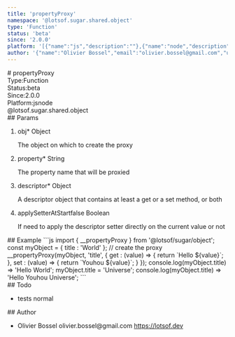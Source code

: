 ```yaml
---
title: 'propertyProxy'
namespace: '@lotsof.sugar.shared.object'
type: 'Function'
status: 'beta'
since: '2.0.0'
platform: '[{"name":"js","description":""},{"name":"node","description":""}]'
author: '{"name":"Olivier Bossel","email":"olivier.bossel@gmail.com","url":"https://lotsof.dev"}'
---
```

<div class="docmap-mdx">
# propertyProxy
<div class="_metas">
<div class="_type"><span class="_type-label">Type:</span><span class="_type-value">Function</span></div>
<div class="_status"><span class="_status-label">Status:</span><span class="_status-value -beta">beta</span></div>
<div class="_since"><span class="_since-label">Since:</span><span class="_since-value">2.0.0</span></div>
<div class="_platform"><span class="_platform-label">Platform:</span><span class="_platform-value -js">js</span><span class="_platform-value -node">node</span></div>
</div>
<div class="_namespace">@lotsof.sugar.shared.object</div>
<div class="_params">
## Params
<ol class="_list">
<li class="_item">
<span class="_name">obj<span class="_required">*</span></span><span class="_default"></span> <span class="_type">Object</span>
<p class="_description">The object on which to create the proxy</p>
</li>
<li class="_item">
<span class="_name">property<span class="_required">*</span></span><span class="_default"></span> <span class="_type">String</span>
<p class="_description">The property name that will be proxied</p>
</li>
<li class="_item">
<span class="_name">descriptor<span class="_required">*</span></span><span class="_default"></span> <span class="_type">Object</span>
<p class="_description">A descriptor object that contains at least a get or a set method&comma; or both</p>
</li>
<li class="_item">
<span class="_name">applySetterAtStart</span><span class="_default">false</span> <span class="_type">Boolean</span>
<p class="_description">If need to apply the descriptor setter directly on the current value or not</p>
</li>
</ol>
</div>
<div class="_examples">
## Example
```js
import { __propertyProxy } from '@lotsof/sugar/object';
const myObject = {
		title : 'World'
};
// create the proxy
__propertyProxy(myObject, 'title', {
		get : (value) => {
			return `Hello ${value}`;
		},
		set : (value) => {
			return `Youhou ${value}`;
		}
});
console.log(myObject.title) => 'Hello World';
myObject.title = 'Universe';
console.log(myObject.title) => 'Hello Youhou Universe';
```
</div>
<div class="_todo">
## Todo
<ul class="_list">
<li class="_item">
<span class="_description">tests</span>
<span class="_priority -normal">normal</span>
</li>
</ul>
</div>
<div class="_author">
## Author
<ul class="_list">
<li class="_item">
<span class="_name">Olivier Bossel</span>
<span class="_email">olivier.bossel@gmail.com</span>
<a href="https://lotsof.dev" target="_blank" class="_url">https://lotsof.dev</a>
</li>
</ul>
</div>
</div>